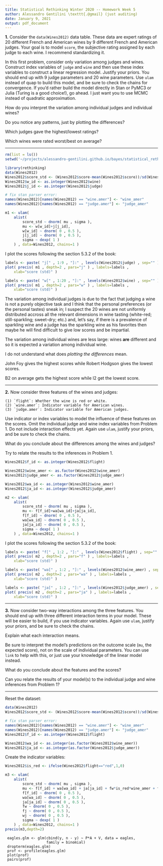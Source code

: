 ```yaml
---
title: Statistical Rethinking Winter 2020 -- Homework Week 5
author: Alessandro Gentilini \texttt{.@gmail} (just auditing)
date: January 9, 2021
output: pdf_document
---
```


**1.** Consider the `data(Wines2012)` data table. These data are expert ratings
of 20 different French and American wines by 9 different French and American judges. 
Your goal is to model `score`, the subjective rating assigned by
each judge to each wine. I recommend standardizing it.

In this first problem, consider only variation among judges and wines.
Construct index variables of `judge` and `wine` and then use these index variables to 
construct a linear regression model. Justify your priors. You should
end up with 9 judge parameters and 20 wine parameters. Use `ulam` instead
of quap to build this model, and be sure to check the chains for convergence.
If you'd rather build the model directly in Stan or PyMC3 or Julia (Turing is
a good choice!), go ahead. I just want you to use MCMC instead of quadratic
approximation.

How do you interpret the variation among individual judges and individual wines?

Do you notice any patterns, just by plotting the differences?

Which judges gave the highest/lowest ratings? 

Which wines were rated worst/best on average?

***

```r
rm(list = ls())
setwd('~/projects/alessandro-gentilini.github.io/bayes/statistical_rethinking_2020/')
```

```r
library(rethinking)
data(Wines2012)
Wines2012$score_std <- (Wines2012$score-mean(Wines2012$score))/sd(Wines2012$score)
Wines2012$w_id <- as.integer(Wines2012$wine)
Wines2012$j_id <- as.integer(Wines2012$judge)

# fix stan parser error:
names(Wines2012)[names(Wines2012) == "wine.amer"] <- "wine_amer"
names(Wines2012)[names(Wines2012) == "judge.amer"] <- "judge_amer"
```


```r
m1 <- ulam(
    alist(
        score_std ~ dnorm( mu , sigma ),
        mu <- w[w_id]+j[j_id],
        w[w_id] ~ dnorm( 0 , 0.5 ),
        j[j_id] ~ dnorm( 0 , 0.5 ),
        sigma ~ dexp( 1 )
    ) , data=Wines2012, chains=1 )
```

I plot the scores following the section 5.3.2 of the book:

```r
labels <- paste( "j[" , 1:9 , "]:" , levels(Wines2012$judge) , sep="" )
plot( precis( m1 , depth=2 , pars="j" ) , labels=labels ,
    xlab="score (std)" )

labels <- paste( "w[" , 1:20 , "]:" , levels(Wines2012$wine) , sep="" )
plot( precis( m1 , depth=2 , pars="w" ) , labels=labels ,
    xlab="score (std)" )    
```

The variation among individual judges is due to the fact that judging
a wine is not a purely objective task and I think that the personal
preferences (or the personal tastes) sneak in; I suspect the 20 wines
are not uniformly distributed accross all the relevant dimensions in
wine tasting (white-red; still-sparkling; sweet-dry; etc.) and, let's say,
if there is a prevalence of sparkling wine and a judge has the sparkling
wine as his favorites then maybe he will find difficult to give low scores 
and be impartial.

The variation among individual wines are less large: wines **are** different
and so it is expected a variation among individual wine.

I do not understand what does *plotting the differences* mean.

John Foy gives the highest scores while Robert Hodgson gives the lowest scores.

B2 on average gets the highest score while I2 get the lowest score.

***

**2.** Now consider three features of the wines and judges:

    (1) `flight`: Whether the wine is red or white.
    (2) `wine.amer`: Indicator variable for American wines.
    (3) `judge.amer`: Indicator variable for American judges.

Use indicator or index variables to model the influence of these features on
the scores. Omit the individual judge and wine index variables from Problem
1. Do not include interaction effects yet. Again use `ulam`, justify your priors,
and be sure to check the chains.

What do you conclude about the differences among the wines and judges?

Try to relate the results to the inferences in Problem 1.

```r
Wines2012$f_id <- as.integer(Wines2012$flight)

Wines2012$wine_amer <- as.factor(Wines2012$wine_amer)
Wines2012$judge_amer <- as.factor(Wines2012$judge_amer)

Wines2012$wa_id <- as.integer(Wines2012$wine_amer)
Wines2012$ja_id <- as.integer(Wines2012$judge_amer)
```


```r
m2 <- ulam(
    alist(
        score_std ~ dnorm( mu , sigma ),
        mu <- f[f_id]+wa[wa_id]+ja[ja_id],
        f[f_id] ~ dnorm( 0 , 0.5 ),
        wa[wa_id] ~ dnorm( 0 , 0.5 ),
        ja[ja_id] ~ dnorm( 0 , 0.5 ),
        sigma ~ dexp( 1 )
    ) , data=Wines2012, chains=1 )
```

I plot the scores following the section 5.3.2 of the book:

```r
labels <- paste( "f[" , 1:2 , "]:" , levels(Wines2012$flight) , sep="" )
plot( precis( m2 , depth=2 , pars="f" ) , labels=labels ,
    xlab="score (std)" )

labels <- paste( "wa[" , 1:2 , "]:" , levels(Wines2012$wine_amer) , sep="" )
plot( precis( m2 , depth=2 , pars="wa" ) , labels=labels ,
    xlab="score (std)" )    

labels <- paste( "ja[" , 1:2 , "]:" , levels(Wines2012$judge_amer) , sep="" )
plot( precis( m2 , depth=2 , pars="ja" ) , labels=labels ,
    xlab="score (std)" )    
```

***

**3.** Now consider two-way interactions among the three features. You should
end up with three different interaction terms in your model. These will be
easier to build, if you use indicator variables. Again use `ulam`, justify your
priors, and be sure to check the chains. 

Explain what each interaction means.

Be sure to interpret the model's predictions on the outcome scale (`mu`, the
expected score), not on the scale of individual parameters. You can use `link`
to help with this, or just use your knowledge of the linear model instead.

What do you conclude about the features and the scores?

Can you relate the results of your model(s) to the individual judge and wine 
inferences from Problem 1?

***

Reset the dataset:
```r
data(Wines2012)
Wines2012$score_std <- (Wines2012$score-mean(Wines2012$score))/sd(Wines2012$score)

# fix stan parser error:
names(Wines2012)[names(Wines2012) == "wine.amer"] <- "wine_amer"
names(Wines2012)[names(Wines2012) == "judge.amer"] <- "judge_amer"
Wines2012$f_id <- as.integer(Wines2012$flight)

Wines2012$wa_id <- as.integer(as.factor(Wines2012$wine_amer))
Wines2012$ja_id <- as.integer(as.factor(Wines2012$judge_amer))
```

Create the indicator variables:
```r
Wines2012$is_red <- ifelse(Wines2012$flight=="red",1,0)
```


```r
m3 <- ulam(
    alist(
        score_std ~ dnorm( mu , sigma ),
        mu <- f[f_id] + wa[wa_id] + ja[ja_id] + fw*is_red*wine_amer + fj*is_red*judge_amer + wj*wine_amer*judge_amer,
        f[f_id] ~ dnorm( 0 , 0.5 ),
        wa[wa_id] ~ dnorm( 0 , 0.5 ),
        ja[ja_id] ~ dnorm( 0 , 0.5 ),
        fw ~ dnorm( 0 , 0.5 ),
        fj ~ dnorm( 0 , 0.5 ),
        wj ~ dnorm( 0 , 0.5 ),
        sigma ~ dexp( 1 )
    ) , data=Wines2012, chains=1 )
precis(m3,depth=2)    
```

     eagles.glm <- glm(cbind(y, n - y) ~ P*A + V, data = eagles,
                       family = binomial)
     dropterm(eagles.glm)
     prof <- profile(eagles.glm)
     plot(prof)
     pairs(prof)